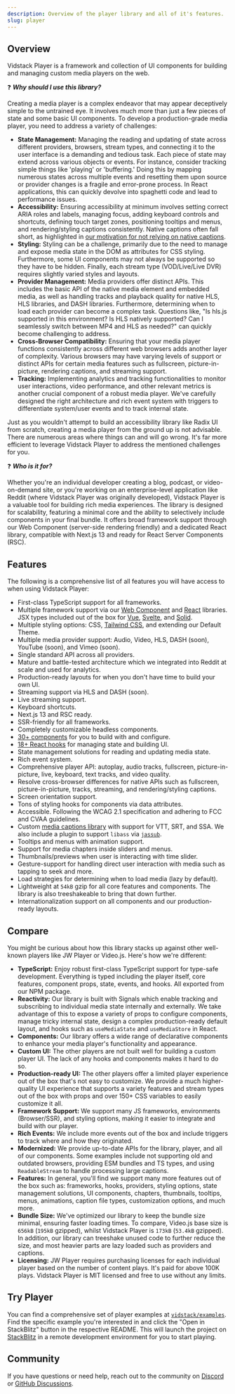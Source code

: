 ```yaml
---
description: Overview of the player library and all of it's features.
slug: player
---
```


## Overview

Vidstack Player is a framework and collection of UI components for building and managing custom
media players on the web.

❓ **_Why should I use this library?_**

Creating a media player is a complex endeavor that may appear deceptively simple to the untrained eye. It involves much more than just a few pieces of state and some basic UI components. To develop a production-grade media player, you need to address a variety of challenges:

- **State Management:** Managing the reading and updating of state across different providers,
  browsers, stream types, and connecting it to the user interface is a demanding and tedious task.
  Each piece of state may extend across various objects or events. For instance, consider tracking
  simple things like 'playing' or 'buffering.' Doing this by mapping numerous states across multiple
  events and resetting them upon source or provider changes is a fragile and error-prone process. In
  React applications, this can quickly devolve into spaghetti code and lead to performance issues.
- **Accessibility:** Ensuring accessibility at minimum involves setting correct ARIA roles and labels,
  managing focus, adding keyboard controls and shortcuts, defining touch target zones, positioning
  tooltips and menus, and rendering/styling captions consistently. Native captions often fall short,
  as highlighted in [our motivation for not relying on native captions][media-captions-motivation].
- **Styling:** Styling can be a challenge, primarily due to the need to manage and expose
  media state in the DOM as attributes for CSS styling. Furthermore, some UI components may not
  always be supported so they have to be hidden. Finally, each stream type (VOD/Live/Live DVR)
  requires slightly varied styles and layouts.
- **Provider Management:** Media providers offer distinct APIs. This includes
  the basic API of the native media element and embedded media, as well as handling tracks
  and playback quality for native HLS, HLS libraries, and DASH libraries. Furthermore, determining
  when to load each provider can become a complex task. Questions like, "Is hls.js supported in
  this environment? Is HLS natively supported? Can I seamlessly switch between MP4 and HLS as needed?"
  can quickly become challenging to address.
- **Cross-Browser Compatibility:** Ensuring that your media player functions consistently across
  different web browsers adds another layer of complexity. Various browsers may have varying
  levels of support or distinct APIs for certain media features such as fullscreen,
  picture-in-picture, rendering captions, and streaming support.
- **Tracking:** Implementing analytics and tracking functionalities to monitor user interactions,
  video performance, and other relevant metrics is another crucial component of a robust media
  player. We've carefully designed the right architecture and rich event system with triggers
  to differentiate system/user events and to track internal state.

Just as you wouldn't attempt to build an accessibility library like Radix UI from scratch, creating
a media player from the ground up is not advisable. There are numerous areas where things can and
will go wrong. It's far more efficient to leverage Vidstack Player to address the mentioned
challenges for you.

❓ **_Who is it for?_**

Whether you're an individual developer creating a blog, podcast, or video-on-demand site, or
you're working on an enterprise-level application like Reddit (where Vidstack Player was
originally developed), Vidstack Player is a valuable tool for building rich media experiences. The
library is designed for scalability, featuring a minimal core and the ability to selectively
include components in your final bundle. It offers broad framework support through our
Web Component (server-side rendering friendly) and a dedicated React library, compatible
with Next.js 13 and ready for React Server Components (RSC).

## Features

The following is a comprehensive list of all features you will have access to when using Vidstack
Player:

- First-class TypeScript support for all frameworks.
- Multiple framework support via our [Web Component][wc] and [React][react] libraries. JSX types
  included out of the box for [Vue][vue], [Svelte][svelte], and [Solid][solid].
- Multiple styling options: CSS, [Tailwind CSS][tw-plugin], and extending our Default Theme.
- Multiple media provider support: Audio, Video, HLS, DASH (soon), YouTube (soon), and Vimeo (soon).
- Single standard API across all providers.
- Mature and battle-tested architecture which we integrated into Reddit at scale and used for analytics.
- Production-ready layouts for when you don't have time to build your own UI.
- Streaming support via HLS and DASH (soon).
- Live streaming support.
- Keyboard shortcuts.
- Next.js 13 and RSC ready.
- SSR-friendly for all frameworks.
- Completely customizable headless components.
- [30+ components](/docs/player/components/core/player) for you to build with and configure.
- [18+ React hooks](/docs/player/api/hooks/use-media-state) for managing state and building UI.
- State management solutions for reading and updating media state.
- Rich event system.
- Comprehensive player API: autoplay, audio tracks, fullscreen, picture-in-picture, live, keyboard,
  text tracks, and video quality.
- Resolve cross-browser differences for native APIs such as fullscreen, picture-in-picture,
  tracks, streaming, and rendering/styling captions.
- Screen orientation support.
- Tons of styling hooks for components via data attributes.
- Accessible. Following the WCAG 2.1 specification and adhering to FCC and CVAA guidelines.
- Custom [media captions library][media-captions] with support for VTT, SRT, and SSA. We also include a
  plugin to support `libass` via [`jassub`][jassub].
- Tooltips and menus with animation support.
- Support for media chapters inside sliders and menus.
- Thumbnails/previews when user is interacting with time slider.
- Gesture-support for handling direct user interaction with media such as tapping to seek and more.
- Load strategies for determining when to load media (lazy by default).
- Lightweight at `54kB` gzip for all core features and components. The library is also treeshakeable
  to bring that down further.
- Internationalization support on all components and our production-ready layouts.

## Compare

You might be curious about how this library stacks up against other well-known players
like JW Player or Video.js. Here's how we're different:

- **TypeScript:** Enjoy robust first-class TypeScript support for type-safe development.
  Everything is typed including the player itself, core features, component props, state,
  events, and hooks. All exported from our NPM package.
- **Reactivity:** Our library is built with Signals which enable tracking and subscribing to
  individual media state internally and externally. We take advantage of this to expose
  a variety of props to configure components, manage tricky internal state, design a complex
  production-ready default layout, and hooks such as `useMediaState` and `useMediaStore` in React.
- **Components:** Our library offers a wide range of declarative components to enhance your media
  player's functionality and appearance.
- **Custom UI:** The other players are not built well for building a custom player UI. The
  lack of any hooks and components makes it hard to do so.
- **Production-ready UI:** The other players offer a limited player experience out of the box that's
  not easy to customize. We provide a much higher-quality UI experience that supports a variety features
  and stream types out of the box with props and over 150+ CSS variables to easily customize it all.
- **Framework Support:** We support many JS frameworks, environments (Browser/SSR), and styling
  options, making it easier to integrate and build with our player.
- **Rich Events:** We include more events out of the box and include triggers to track where
  and how they originated.
- **Modernized:** We provide up-to-date APIs for the library, player, and all of our components. Some
  examples include not supporting old and outdated browsers, providing ESM bundles and TS types, and
  using `ReadableStream` to handle processing large captions.
- **Features:** In general, you'll find we support many more features out of the box such as:
  frameworks, hooks, providers, styling options, state management solutions, UI components,
  chapters, thumbnails, tooltips, menus, animations, caption file types, customization options,
  and much more.
- **Bundle Size:** We've optimized our library to keep the bundle size minimal, ensuring
  faster loading times. To compare, Video.js base size is `656kB` (`195kB` gzipped), whilst
  Vidstack Player is `173kB` (`53.4kB` gzipped). In addition, our library can treeshake unused code
  to further reduce the size, and most heavier parts are lazy loaded such as providers and captions.
- **Licensing:** JW Player requires purchasing licenses for each individual player based on the
  number of content plays. It's paid for above 100K plays. Vidstack Player is MIT licensed and
  free to use without any limits.

## Try Player

You can find a comprehensive set of player examples at [`vidstack/examples`][vidstack-examples].
Find the specific example you're interested in and click the "Open in StackBlitz" button in the
respective README. This will launch the project on [StackBlitz][stackblitz] in a remote development
environment for you to start playing.

## Community

If you have questions or need help, reach out to the community on [Discord][discord] or
[GitHub Discussions][github-discussions].

[wc]: /docs/player/getting-started/installation/web-components
[react]: /docs/player/getting-started/installation/react
[svelte]: /docs/player/getting-started/installation/svelte
[solid]: /docs/player/getting-started/installation/solid
[vue]: /docs/player/getting-started/installation/vue
[tw-plugin]: /docs/player/styling/tailwind
[discord]: https://discord.gg/QAjfh2gZE4
[github-discussions]: https://github.com/vidstack/player/discussions
[stackblitz]: https://stackblitz.com
[media-captions]: https://github.com/vidstack/media-captions
[media-captions-motivation]: https://github.com/vidstack/media-captions#motivation
[jassub]: https://github.com/ThaUnknown/jassub
[vidstack-examples]: https://github.com/vidstack/examples

